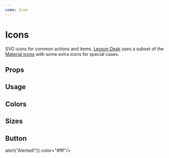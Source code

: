 ```yaml
---
name: Icon
---
```



# Icons

SVG icons for common actions and items. [Lesson Desk](https://www.lessondesk.com/) uses a subset of the [Material icons](https://material.io/tools/icons) with some extra icons for special cases.

## Props

<Props of={Icon} />

## Usage

<Playground>
  <Icon name="download"/>
  <Icon name="add"/>
  <Icon name="help"/>
  <Icon name="settings"/>
  <Icon name="phone"/>
  <Icon name="notifications"/>
  <Icon name="more"/>
  <Icon name="email"/>
</Playground>

## Colors

<Playground>
  <Icon name="download" color="#ffa400"/>
</Playground>

## Sizes

<Playground>
  <Icon name="download" size={100}/>
  <Icon name="email" size={100}/>
</Playground>

## Button

<Playground>
  <Icon name="add" onClick={() => alert("Alerted!")} color="#fff"/>
</Playground>
